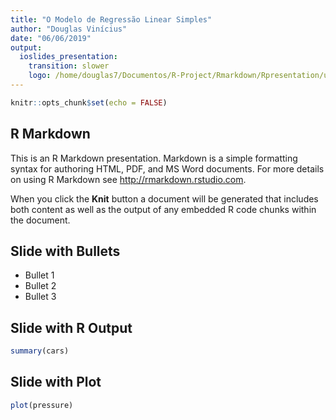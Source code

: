 ```yaml
---
title: "O Modelo de Regressão Linear Simples"
author: "Douglas Vinícius"
date: "06/06/2019"
output: 
  ioslides_presentation:
    transition: slower
    logo: /home/douglas7/Documentos/R-Project/Rmarkdown/Rpresentation/unir.png
---
```


```r
knitr::opts_chunk$set(echo = FALSE)
```

## R Markdown

This is an R Markdown presentation. Markdown is a simple formatting syntax for authoring HTML, PDF, and MS Word documents. For more details on using R Markdown see <http://rmarkdown.rstudio.com>.

When you click the **Knit** button a document will be generated that includes both content as well as the output of any embedded R code chunks within the document.

## Slide with Bullets

- Bullet 1
- Bullet 2
- Bullet 3

## Slide with R Output


```r
summary(cars)
```

## Slide with Plot

```r
plot(pressure)
```


